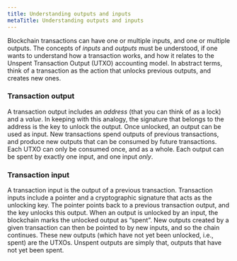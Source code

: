 ```yaml
---
title: Understanding outputs and inputs
metaTitle: Understanding outputs and inputs
---
```


Blockchain transactions can have one or multiple inputs, and one or multiple outputs. The concepts of *inputs* and *outputs* must be understood, if one wants to understand how a transaction works, and how it relates to the Unspent Transaction Output (UTXO) accounting model. In abstract terms, think of a transaction as the action that unlocks previous outputs, and creates new ones.

### Transaction output
A transaction output includes an *address* (that you can think of as a lock) and a *value*. In keeping with this analogy, the signature that belongs to the address is the key to unlock the output. Once unlocked, an output can be used as input. New transactions spend outputs of previous transactions, and produce new outputs that can be consumed by future transactions. Each UTXO can only be consumed once, and as a whole. Each output can be spent by exactly one input, and one input *only*.

### Transaction input
A transaction input is the output of a previous transaction. Transaction inputs include a pointer and a cryptographic signature that acts as the unlocking key. The pointer points back to a previous transaction output, and the key unlocks this output. When an output is unlocked by an input, the blockchain marks the unlocked output as “spent”. New outputs created by a given transaction can then be pointed to by new inputs, and so the chain continues. These new outputs (which have not yet been unlocked, i.e., spent) are the UTXOs. Unspent outputs are simply that, outputs that have not yet been spent.
